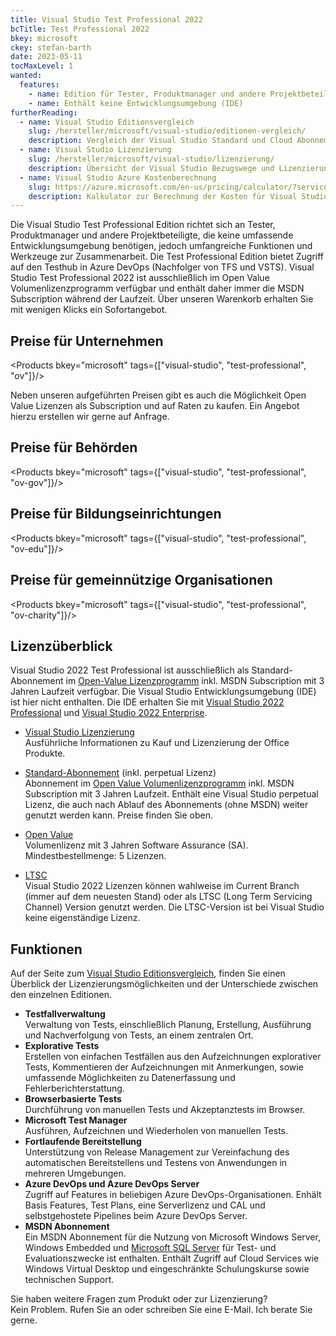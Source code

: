 ```yaml
---
title: Visual Studio Test Professional 2022
bcTitle: Test Professional 2022
bkey: microsoft
ckey: stefan-barth
date: 2023-05-11
tocMaxLevel: 1
wanted:
  features:
    - name: Edition für Tester, Produktmanager und andere Projektbeteiligte
    - name: Enthält keine Entwicklungsumgebung (IDE)
furtherReading:
  - name: Visual Studio Editionsvergleich
    slug: /hersteller/microsoft/visual-studio/editionen-vergleich/
    description: Vergleich der Visual Studio Standard und Cloud Abonnements.
  - name: Visual Studio Lizenzierung
    slug: /hersteller/microsoft/visual-studio/lizenzierung/
    description: Übersicht der Visual Studio Bezugswege und Lizenzierungsmöglichkeiten.
  - name: Visual Studio Azure Kostenberechnung
    slug: https://azure.microsoft.com/en-us/pricing/calculator/?service=visual-studio-team-services
    description: Kalkulator zur Berechnung der Kosten für Visual Studio Azure-Dienste
---
```



<Intro>

Die Visual Studio Test Professional Edition richtet sich an Tester, Produktmanager und andere Projektbeteiligte, die keine umfassende Entwicklungsumgebung benötigen, jedoch umfangreiche Funktionen und Werkzeuge zur Zusammenarbeit. Die Test Professional Edition bietet Zugriff auf den Testhub in Azure DevOps (Nachfolger von TFS und VSTS).
Visual Studio Test Professional 2022 ist ausschließlich im Open Value Volumenlizenzprogramm verfügbar und enthält daher immer die MSDN Subscription während der Laufzeit.
Über unseren Warenkorb erhalten Sie mit wenigen Klicks ein Sofortangebot.


</Intro>

<TOC />



## Preise für Unternehmen

<Products bkey="microsoft" tags={["visual-studio", "test-professional", "ov"]}/>

<Info>

 Neben unseren aufgeführten Preisen gibt es auch die Möglichkeit Open Value Lizenzen als Subscription und auf Raten zu kaufen. Ein Angebot hierzu erstellen wir gerne auf Anfrage.

</Info>

## Preise für Behörden

<Products bkey="microsoft" tags={["visual-studio", "test-professional", "ov-gov"]}/>


## Preise für Bildungseinrichtungen

<Products bkey="microsoft" tags={["visual-studio", "test-professional", "ov-edu"]}/>


## Preise für gemeinnützige Organisationen

<Products bkey="microsoft" tags={["visual-studio", "test-professional", "ov-charity"]}/>


## Lizenzüberblick


Visual Studio 2022 Test Professional ist ausschließlich als Standard-Abonnement im [Open-Value Lizenzprogramm](/hersteller/microsoft/open-value/) inkl. MSDN Subscription mit 3 Jahren Laufzeit verfügbar. Die Visual Studio Entwicklungsumgebung (IDE) ist hier nicht enthalten.
Die IDE erhalten Sie mit [Visual Studio 2022 Professional](/hersteller/microsoft/visual-studio/professional-2022/) und [Visual Studio 2022 Enterprise](/hersteller/microsoft/visual-studio/enterprise-2022/).


<ArrowList>

- [Visual Studio Lizenzierung](/hersteller/microsoft/visual-studio/lizenzierung/)<br />
Ausführliche Informationen zu Kauf und Lizenzierung der Office Produkte.

- [Standard-Abonnement](/hersteller/microsoft/visual-studio/lizenzierung/#standard-abonnement) (inkl. perpetual Lizenz)<br />
  Abonnement im [Open Value Volumenlizenzprogramm](/hersteller/microsoft/open-value/) inkl. MSDN Subscription mit 3 Jahren Laufzeit. Enthält eine Visual Studio perpetual Lizenz, die auch nach Ablauf des Abonnements (ohne MSDN) weiter genutzt werden kann. Preise finden Sie oben.

- [Open Value](/hersteller/microsoft/open-value/)<br />
Volumenlizenz mit 3 Jahren Software Assurance (SA). Mindestbestellmenge: 5 Lizenzen.

- [LTSC](/hersteller/microsoft/visual-studio/lizenzierung/#long-term-servicing-channel-ltsc)<br />
Visual Studio 2022 Lizenzen können wahlweise im Current Branch (immer auf dem neuesten Stand) oder als LTSC (Long Term Servicing Channel) Version genutzt werden. Die LTSC-Version ist bei Visual Studio keine eigenständige Lizenz.


</ArrowList>


## Funktionen

Auf der Seite zum [Visual Studio Editionsvergleich](/hersteller/microsoft/visual-studio/editionen-vergleich/), finden Sie einen Überblick der Lizenzierungsmöglichkeiten und der Unterschiede zwischen den einzelnen Editionen.

<ArrowList>

 - **Testfallverwaltung**<br/>
  Verwaltung von Tests, einschließlich Planung, Erstellung, Ausführung und Nachverfolgung von Tests, an einem zentralen Ort.
 - **Explorative Tests**<br/>
  Erstellen von einfachen Testfällen aus den Aufzeichnungen explorativer Tests, Kommentieren der Aufzeichnungen mit Anmerkungen, sowie umfassende Möglichkeiten zu Datenerfassung und Fehlerberichterstattung.
 - **Browserbasierte Tests**<br/>
  Durchführung von manuellen Tests und Akzeptanztests im Browser.
 - **Microsoft Test Manager**<br/>
  Ausführen, Aufzeichnen und Wiederholen von manuellen Tests.
 - **Fortlaufende Bereitstellung**<br/>
  Unterstützung von Release Management zur Vereinfachung des automatischen Bereitstellens und Testens von Anwendungen in mehreren Umgebungen.
 - **Azure DevOps und Azure DevOps Server**<br/>
  Zugriff auf Features in beliebigen Azure DevOps-Organisationen. Enhält Basis Features, Test Plans, eine Serverlizenz und CAL und selbstgehostete Pipelines beim Azure DevOps Server.
 - **MSDN Abonnement**<br/>
  Ein MSDN Abonnement für die Nutzung von Microsoft Windows Server, Windows Embedded und [Microsoft SQL Server](/hersteller/microsoft/sql-server/) für Test- und Evaluationszwecke ist enthalten. Enthält Zugriff auf Cloud Services wie Windows Virtual Desktop und eingeschränkte Schulungskurse sowie technischen Support.

</ArrowList>


<GetInTouch theme="light">

Sie haben weitere Fragen zum Produkt oder zur Lizenzierung?<br />
Kein Problem. Rufen Sie an oder schreiben Sie eine E-Mail. Ich berate Sie gerne.

</GetInTouch>
